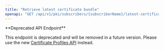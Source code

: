 ```yaml
---
title: "Retrieve latest certificate bundle"
openapi: "GET /api/v1/pki/subscribers/{subscriberName}/latest-certificate-bundle"
---
```


<Warning>
**Deprecated API Endpoint**

This endpoint is deprecated and will be removed in a future version. Please use the new [Certificate Profiles API](/api-reference/endpoints/certificate-profiles) instead.
</Warning>

